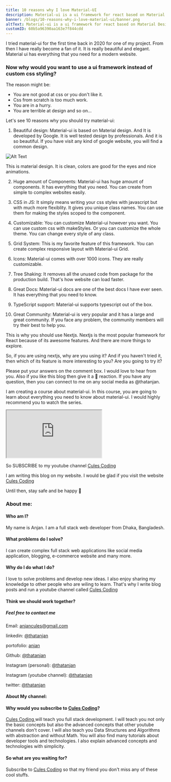 ```yaml
---
title: 10 reasons why I love Material-UI
description: Material-ui is a ui framework for react based on Material Design which is developed by Google .
banner: /blogs/10-reasons-why-i-love-material-ui/banner.png
altText: Material-ui is a ui framework for react based on Material Design which is developed by Google .
customID: 60b5a96390aa163e7f844cdd
---
```


I tried material-ui for the first time back in 2020 for one of my project. From then I have really become a fan of it. It is really beautiful and elegant.  Material ui has everything that you need for a modern website.  

### Now why would you want to use a ui framework instead of custom css styling?

The reason might be: 

- You are not good at css or you don't like it.
- Css from scratch is too much work.
- You are in a hurry.
- You are terrible at design and so on...

Let's see 10 reasons why you should try material-ui:

1. Beautiful design: Material-ui is based on Material design. And It is developed by Google. It is well tested design by professionals. And it is so beautiful. If you have visit any kind of google website, you will find a common design. 
 
 ![Alt Text](https://dev-to-uploads.s3.amazonaws.com/uploads/articles/0bj13ymg0g98yxzieups.jpg)

 This is material design. It is clean, colors are good for the eyes and nice animations.

2. Huge amount of Components: Material-ui has huge amount of components. It has everything that you need. You can create from simple to complex websites easily.

3. CSS in JS: It simply means writing your css styles with javascript but with much more flexiblity. It gives you unique class names. You can use them for making the styles scoped to the component.

4. Customizable: You can customize Material-ui however you want. You can use custom css with makeStyles. Or you can customize the whole theme. You can change every style of any class.

5. Grid System: This is my favorite feature of this framework. You can create complex responsive layout with Material-ui Grid.

6. Icons: Material-ui comes with over 1000 icons. They are really customizable.

7. Tree Shaking: It removes all the unused code from package for the production build. That's how website can load faster.

8. Great Docs: Material-ui docs are one of the best docs I have ever seen. It has everything that you need to know.

9. TypeScript support: Material-ui supports typescript out of the box. 

10. Great Community: Material-ui is very popular and it has a large and great community. If you face any problem, the community members will try their best to help you.


This is why you should use Nextjs. Nextjs is the most popular framework for React because of its awesome features. And there are more things to explore.

So, if you are using nextjs, why are you using it?  And if you haven't tried it, then which of its feature is more interesting to you? Are you going to try it?

Please put your answers on the comment box. I would love to hear from you. Also if you like this blog then give it a 💖 reaction. If you have any question, then you can connect to me on any social media as @thatanjan.  

I am creating a course about material-ui. In this course, you are going to learn about everything you need to know about material-ui. I would highly recommend you to watch the series.

<iframe src="https://www.youtube.com/embed/NsozLQf3xMU" title="10 reasons why I love Material-UI" allow="accelerometer; autoplay; clipboard-write; encrypted-media; gyroscope; picture-in-picture" allowfullscreen></iframe>

So SUBSCRIBE to my youtube channel [Cules Coding](https://www.youtube.com/channel/UCBaGowNYTUsm3IDaHbLRMYw?sub_confirmation=1)

I am writing this blog on my website. I would be glad if you visit the website [Cules Coding](https://culescoding.space/)

Until then, stay safe and be happy 🙂

### About me:

#### Who am I?

My name is Anjan. I am a full stack web developer from Dhaka, Bangladesh.

#### What problems do I solve?

I can create complex full stack web applications like social media application, blogging, e-commerce website and many more.

#### Why do I do what I do?

I love to solve problems and develop new ideas. I also enjoy sharing my knowledge to other people who are wiling to learn. That's why I write blog posts and run a youtube channel called [Cules Coding](https://www.youtube.com/channel/UCBaGowNYTUsm3IDaHbLRMYw?sub_confirmation=1)

#### Think we should work together?

##### Feel free to contact me

Email: anjancules@gmail.com

linkedin: [@thatanjan](https://linkedin.com/in/thatanjan/)

portofolio: [anjan](https://anjan.vercel.app/)

Github: [@thatanjan](https://github.com/thatAnjan/)

Instagram (personal): [@thatanjan](https://instagram.com/thatAnjan/)

Instagram (youtube channel): [@thatanjan](https://instagram.com/cules_coding/)

twitter: [@thatanjan](https://twitter.com/thatAnjan)

#### About My channel:

#### Why would you subscribe to [Cules Coding](https://www.youtube.com/channel/UCBaGowNYTUsm3IDaHbLRMYw?sub_confirmation=1)?

[ Cules Coding ](https://www.youtube.com/channel/UCBaGowNYTUsm3IDaHbLRMYw?sub_confirmation=1) will teach you full stack development. I will teach you not only the basic concepts but also the advanced concepts that other youtube channels don't cover. I will also teach you Data Structures and Algorithms with abstraction and without Math. You will also find many tutorials about developer tools and technologies. I also explain advanced concepts and technologies with simplicity.

#### So what are you waiting for?

Subscribe to [Cules Coding](https://www.youtube.com/channel/UCBaGowNYTUsm3IDaHbLRMYw?sub_confirmation=1) so that my friend you don't miss any of these cool stuffs.


